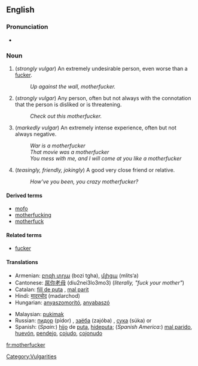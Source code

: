 ==English==

===Pronunciation===
*{{AHD|mŭth'er-fŭk'er, mŭth'ŭ-fŭk'er}}

===Noun===
{{en-noun-reg}}

# (''strongly vulgar'') An extremely undesirable person, even worse than a [[fucker]].
#: ''Up against the wall, motherfucker.''
# (''strongly vulgar'') Any person, often but not always with the connotation that the person is disliked or is threatening.
#: ''Check out this motherfucker.''
# (''markedly vulgar'') An extremely intense experience, often but not always negative.
#: ''War is a motherfucker''
#: ''That movie was a motherfucker''
#: ''You mess with me, and I will come at you like a motherfucker''
# (''teasingly, friendly, jokingly'') A good very close friend or relative.
#: ''How’ve you been, you crazy motherfucker?''

====Derived terms====
*[[mofo]]
*[[motherfucking]]
*[[motherfuck]]

====Related terms====
*[[fucker]]

====Translations====
{{top}}
*Armenian: [[բոզի տղա]] (bozi tgha), [[մլիցա]] (mlits‘a)
*Cantonese: [[屌你老母]] (diu2nei3lo3mo3) (''literally, "fuck your mother"'')
*Catalan: [[fill de puta]] {{m}}, [[mal parit]] {{m}}
*Hindi: [[मादरचोद]] (madarchod)
*Hungarian: [[anyaszomorító]], [[anyabaszó]]
{{mid}}
*Malaysian: [[pukimak]]
*Russian: [[пидор]] (pídor) {{m}}, [[заёба]] (zajóba) {{m}}, [[сука]] (súka) {{m}} or {{f}}
*Spanish: (''Spain:'') [[hijo]] de [[puta]], [[hideputa]]; (''Spanish America:'') [[mal parido]], [[huevón]], [[pendejo]], [[cojudo]], [[cojonudo]]
{{bottom}}

[[Category:Vulgarities]]

[[fr:motherfucker]]